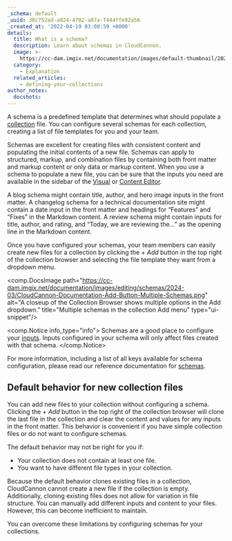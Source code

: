 ```yaml
---
_schema: default
_uuid: 30c752ad-a024-4782-a07a-f444ffe92a56
_created_at: '2022-04-19 03:08:59 +0000'
details:
  title: What is a schema?
  description: Learn about schemas in CloudCannon.
  image: >-
    https://cc-dam.imgix.net/documentation/images/default-thumbnail/2023-Q4/CloudCannon-Documentation-Thumbnail.png
  category:
    - Explanation
  related_articles:
    - defining-your-collections
author_notes:
  docshots:
---
```

A schema is a predefined template that determines what should populate a [collection](/documentation/articles/what-is-a-collection/) file. You can configure several schemas for each collection, creating a list of file templates for you and your team.

Schemas are excellent for creating files with consistent content and populating the initial contents of a new file. Schemas can apply to structured, markup, and combination files by containing both front matter and markup content or only data or markup content. When you use a schema to populate a new file, you can be sure that the inputs you need are available in the sidebar of the [Visual](/documentation/articles/the-visual-editor/) or [Content Editor](/documentation/articles/the-content-editor/).

A blog schema might contain title, author, and hero image inputs in the front matter. A changelog schema for a technical documentation site might contain a date input in the front matter and headings for “Features” and “Fixes” in the Markdown content. A review schema might contain inputs for title, author, and rating, and “Today, we are reviewing the…” as the opening line in the Markdown content.

Once you have configured your schemas, your team members can easily create new files for a collection by clicking the *\+ Add* button in the top right of the collection browser and selecting the file template they want from a dropdown menu.

<comp.DocsImage path="https://cc-dam.imgix.net/documentation/images/editing/schemas/2024-03/CloudCannon-Documentation-Add-Button-Multiple-Schemas.png" alt="A closeup of the Collection Browser shows multiple options in the Add dropdown." title="Multiple schemas in the collection Add menu" type="ui-snippet"/>

<comp.Notice info_type="info">
  Schemas are a good place to configure your [inputs](/documentation/articles/what-are-inputs/). Inputs configured in your schema will only affect files created with that schema.
</comp.Notice>

For more information, including a list of all keys available for schema configuration, please read our reference documentation for [schemas](/documentation/articles/schemas-reference/).

## Default behavior for new collection files

You can add new files to your collection without configuring a schema. Clicking the *\+ Add* button in the top right of the collection browser will clone the last file in the collection and clear the content and values for any inputs in the front matter. This behavior is convenient if you have simple collection files or do not want to configure schemas.

The default behavior may not be right for you if:

* Your collection does not contain at least one file.
* You want to have different file types in your collection.

Because the default behavior clones existing files in a collection, CloudCannon cannot create a new file if the collection is empty. Additionally, cloning existing files does not allow for variation in file structure. You can manually add different inputs and content to your files. However, this can become inefficient to maintain.

You can overcome these limitations by configuring schemas for your collections.